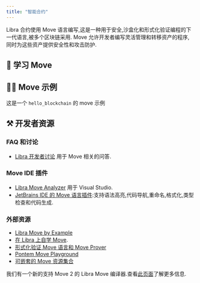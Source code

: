 ```yaml
---
title: "智能合约"
---
```




Libra 合约使用 Move 语言编写,这是一种用于安全,沙盒化和形式化验证编程的下一代语言,被多个区块链采用.
Move 允许开发者编写灵活管理和转移资产的程序,同时为这些资产提供安全性和攻击防护.

## 📖 学习 Move

<CardGrid>
  <LinkCard href="/zh/build/smart-contracts/why-move" title="为什么选择 Move？" description="了解 Libra 为什么使用 Move 语言" />

  <LinkCard href="/zh/build/smart-contracts/create-package" title="创建包" description="通过学习如何创建 Move 包开始" />

  <LinkCard href="/zh/build/smart-contracts/objects" title="对象" description="学习如何在 Libra 上使用对象标准来创建可组合和灵活的链上原语" />
</CardGrid>

## 👨‍💻 Move 示例

<CardGrid>
  <LinkCard href="https://github.com/libra2org/libra2-core/tree/main/aptos-move/move-examples" title="Libra Move 示例" description="30+ 个关于如何在 Libra 上开发 Move 的示例" target="_blank" />

  <LinkCard href="https://github.com/libra2org/libra2-core/tree/main/aptos-move/move-examples/move-tutorial" title="Move 教程" description="涵盖 Move 编程的基础知识" target="_blank" />

  <LinkCard href="/zh/build/guides/first-move-module" title="你的第一个 Move 模块" description="一个  示例，展示如何发布你的第一个 move 模块" />
</CardGrid>

这是一个 `hello_blockchain` 的 move 示例

<RemoteCodeblock permalink="https://github.com/libra2org/libra2-core/blob/77e1d222ebc5e7294e115e0d090c001da1d0e072/aptos-move/move-examples/hello_blockchain/sources/hello_blockchain.move#L1-L59" />

## ⚒️ 开发者资源

### FAQ 和讨论

- [Libra 开发者讨论](https://github.com/libra2org/aptos-developer-discussions/discussions) 用于 Move 相关的问答.

### Move IDE 插件

- [Libra Move Analyzer](https://marketplace.visualstudio.com/items?itemName=MoveBit.aptos-move-analyzer) 用于 Visual Studio.
- [JetBrains IDE 的 Move 语言插件](https://plugins.jetbrains.com/plugin/14721-move-language):支持语法高亮,代码导航,重命名,格式化,类型检查和代码生成.

### 外部资源

- [Libra Move by Example](https://move-developers-dao.gitbook.io/aptos-move-by-example)
- [在 Libra 上自学 Move](https://github.com/econia-labs/teach-yourself-move).
- [形式化验证,Move 语言和 Move Prover](https://www.certik.com/resources/blog/2wSOZ3mC55AB6CYol6Q2rP-formal-verification-the-move-language-and-the-move-prover)
- [Pontem Move Playground](https://playground.pontem.network/)
- [可嵌套的 Move 资源集合](https://github.com/taoheorg/taohe)

我们有一个新的支持 Move 2 的 Libra Move 编译器.查看[此页面](/zh/build/smart-contracts/compiler_v2)了解更多信息.
